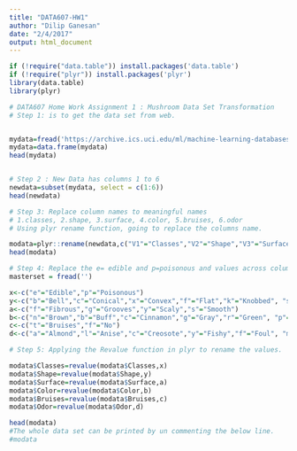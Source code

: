 ```yaml
---
title: "DATA607-HW1"
author: "Dilip Ganesan"
date: "2/4/2017"
output: html_document
---
```


```r
if (!require("data.table")) install.packages('data.table')
if (!require("plyr")) install.packages('plyr')
library(data.table)
library(plyr)
```



```r
# DATA607 Home Work Assignment 1 : Mushroom Data Set Transformation
# Step 1: is to get the data set from web.


mydata=fread('https://archive.ics.uci.edu/ml/machine-learning-databases/mushroom/agaricus-lepiota.data',header=FALSE)
mydata=data.frame(mydata)
head(mydata)


# Step 2 : New Data has columns 1 to 6
newdata=subset(mydata, select = c(1:6))
head(newdata)

# Step 3: Replace column names to meaningful names
# 1.classes, 2.shape, 3.surface, 4.color, 5.bruises, 6.odor 
# Using plyr rename function, going to replace the columns name.

modata=plyr::rename(newdata,c("V1"="Classes","V2"="Shape","V3"="Surface","V4"="Color","V5"="Bruises","V6"="Odor"))
head(modata)

# Step 4: Replace the e= edible and p=poisonous and values across columns
masterset = fread('')

x<-c("e"="Edible","p"="Poisonous")
y<-c("b"="Bell","c"="Conical","x"="Convex","f"="Flat","k"="Knobbed", "s"="Sunken")
a<-c("f"="Fibrous","g"="Grooves","y"="Scaly","s"="Smooth")
b<-c("n"="Brown","b"="Buff","c"="Cinnamon","g"="Gray","r"="Green", "p"="Pink", "u"="Purple", "e"="Red", "w"="White", "y"="Yellow")
c<-c("t"="Bruises","f"="No")
d<-c("a"="Almond","l"="Anise","c"="Creosote","y"="Fishy","f"="Foul", "m"="Musty", "n"="None", "p"="Pungent", "s"="Spicy")

# Step 5: Applying the Revalue function in plyr to rename the values.

modata$Classes=revalue(modata$Classes,x)
modata$Shape=revalue(modata$Shape,y)
modata$Surface=revalue(modata$Surface,a)
modata$Color=revalue(modata$Color,b)
modata$Bruises=revalue(modata$Bruises,c)
modata$Odor=revalue(modata$Odor,d)

head(modata)
#The whole data set can be printed by un commenting the below line.
#modata

```


```r

```

